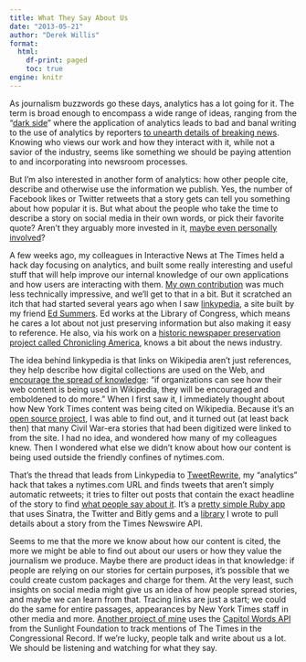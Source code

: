 ```yaml
---
title: What They Say About Us
date: "2013-05-21"
author: "Derek Willis"
format:
  html:
    df-print: paged
    toc: true
engine: knitr
---
```


As journalism buzzwords go these days, analytics has a lot going for it. The term is broad enough to encompass a wide range of ideas, ranging from the "[dark side](http://sloanreview.mit.edu/article/ken-auletta-on-the-dark-side-of-applying-analytics-to-journalism/)" where the application of analytics leads to bad and banal writing to the use of analytics by reporters [to unearth details of breaking news](http://lauraamico.tumblr.com/post/5196806316/reporting-from-analytics-example). Knowing who views our work and how they interact with it, while not a savior of the industry, seems like something we should be paying attention to and incorporating into newsroom processes.

But I'm also interested in another form of analytics: how other people cite, describe and otherwise use the information we publish. Yes, the number of Facebook likes or Twitter retweets that a story gets can tell you something about how popular it is. But what about the people who take the time to describe a story on social media in their own words, or pick their favorite quote? Aren't they arguably more invested in it, [maybe even personally involved](https://twitter.com/Jo_1972/status/336415782344994816)?

A few weeks ago, my colleagues in Interactive News at The Times held a hack day focusing on analytics, and built some really interesting and useful stuff that will help improve our internal knowledge of our own applications and how users are interacting with them. [My own contribution](http://tweetrewrite.herokuapp.com/) was much less technically impressive, and we'll get to that in a bit. But it scratched an itch that had started several years ago when I saw [linkypedia](http://linkypedia.inkdroid.org/), a site built by my friend [Ed Summers](http://inkdroid.org/journal/about/). Ed works at the Library of Congress, which means he cares a lot about not just preserving information but also making it easy to reference. He also, via his work on a [historic newspaper preservation project called Chronicling America](http://chroniclingamerica.loc.gov/), knows a bit about the news industry.

The idea behind linkypedia is that links on Wikipedia aren't just references, they help describe how digital collections are used on the Web, and [encourage the spread of knowledge](http://linkypedia.inkdroid.org/about/): "if organizations can see how their web content is being used in Wikipedia, they will be encouraged and emboldened to do more." When I first saw it, I immediately thought about how New York Times content was being cited on Wikipedia. Because it's an [open source project](https://github.com/edsu/linkypedia), I was able to find out, and it turned out (at least back then) that many Civil War-era stories that had been digitized were linked to from the site. I had no idea, and wondered how many of my colleagues knew. Then I wondered what else we didn't know about how our content is being used outside the friendly confines of nytimes.com.

That's the thread that leads from Linkypedia to [TweetRewrite](http://tweetrewrite.herokuapp.com/), my "analytics" hack that takes a nytimes.com URL and finds tweets that aren't simply automatic retweets; it tries to filter out posts that contain the exact headline of the story to find [what people say about it](http://tweetrewrite.herokuapp.com/show?url=http://www.nytimes.com/2013/05/21/business/apple-avoided-billions-in-taxes-congressional-panel-says.html?hp&_r=0). It's a [pretty simple Ruby app](https://github.com/dwillis/times_dialect) that uses Sinatra, the Twitter and Bitly gems and a [library](https://github.com/nytimes/times_wire) I wrote to pull details about a story from the Times Newswire API.

Seems to me that the more we know about how our content is cited, the more we might be able to find out about our users or how they value the journalism we produce. Maybe there are product ideas in that knowledge: if people are relying on our stories for certain purposes, it's possible that we could create custom packages and charge for them. At the very least, such insights on social media might give us an idea of how people spread stories, and maybe we can learn from that. Tracing links are just a start; we could do the same for entire passages, appearances by New York Times staff in other media and more. [Another project of mine](http://dwillis.github.io/paper-of-record/?apikey=474754a0d230cc71b31b8bf6d313b70c&notify=false) uses the [Capitol Words API](http://sunlightlabs.github.io/Capitol-Words/) from the Sunlight Foundation to track mentions of The Times in the Congressional Record. If we're lucky, people talk and write about us a lot. We should be listening and watching for what they say.